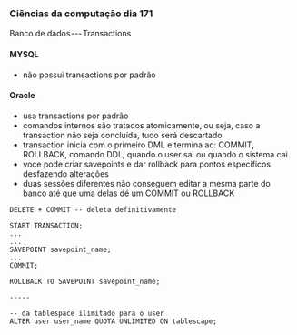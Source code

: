 




### Ciências da computação dia 171

Banco de dados --- Transactions

#### MYSQL

-   não possui transactions por padrão








#### Oracle

-   usa transactions por padrão
-   comandos internos são tratados atomicamente, ou seja, caso a
    transaction não seja concluída, tudo será descartado
-   transaction inicia com o primeiro DML e termina ao: COMMIT,
    ROLLBACK, comando DDL, quando o user sai ou quando o sistema cai
-   voce pode criar savepoints e dar rollback para pontos especificos
    desfazendo alterações
-   duas sessões diferentes não conseguem editar a mesma parte do banco
    até que uma delas dé um COMMIT ou ROLLBACK

``` {code-block-mode="2" spellcheck="false" code-block-lang="sql"}
DELETE + COMMIT -- deleta definitivamente

START TRANSACTION;
...
...
SAVEPOINT savepoint_name;
...
COMMIT;

ROLLBACK TO SAVEPOINT savepoint_name;

-----

-- da tablespace ilimitado para o user
ALTER user user_name QUOTA UNLIMITED ON tablescape;
```


